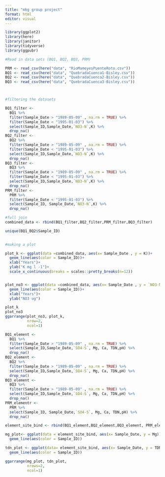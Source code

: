 ```yaml
---
title: "mkg group project"
format: html
editor: visual
---
```


```r

library(ggplot2)
library(here)
library(janitor)
library(tidyverse)
library(ggpubr)

#Read in data sets (BQ1, BQ2, BQ3, PRM)

PRM <- read_csv(here("data", "RioMameyesPuenteRoto.csv"))
BQ1 <- read_csv(here("data", "QuebradaCuenca1-Bisley.csv"))
BQ2 <- read_csv(here("data", "QuebradaCuenca2-Bisley.csv"))
BQ3 <- read_csv(here("data", "QuebradaCuenca3-Bisley.csv"))




```

```r
#filtering the datasets 

BQ1_filter <- 
  BQ1 %>% 
  filter(Sample_Date > "1989-05-09" , na.rm = TRUE) %>% 
  filter(Sample_Date < "1995-01-03") %>%
  select(Sample_ID,Sample_Date,`NO3-N`,K) %>% 
  drop_na() 
BQ2_filter <- 
  BQ2 %>% 
  filter(Sample_Date > "1989-05-09" , na.rm = TRUE) %>% 
  filter(Sample_Date < "1995-01-03") %>%
  select(Sample_ID,Sample_Date,`NO3-N`,K) %>% 
  drop_na()
BQ3_filter <- 
  BQ3 %>% 
  filter(Sample_Date > "1989-05-09" , na.rm = TRUE) %>% 
  filter(Sample_Date < "1995-01-03") %>%
  select(Sample_ID,Sample_Date,`NO3-N`,K) %>% 
  drop_na()
PRM_filter <- 
  PRM %>% 
  filter(Sample_Date < "1995-01-03") %>% 
  select(Sample_ID, Sample_Date,`NO3-N`,K) %>% 
  drop_na()

```

```r
#full join 
combined_data <- rbind(BQ1_filter,BQ2_filter,PRM_filter,BQ3_filter)

unique(BQ1_BQ2$Sample_ID)
  
```

```r
#making a plot 

plot_k <- ggplot(data =combined_data, aes(x= Sample_Date , y = K))+
  geom_line(aes(color = Sample_ID))+
  xlab("Years")+
  ylab("K mg l -1")+
  scale_x_continuous(breaks = scales::pretty_breaks(n=12))


plot_no3 <- ggplot(data =combined_data, aes(x= Sample_Date , y = `NO3-N`))+
  geom_line(aes(color = Sample_ID))+
  xlab("Years")+
  ylab("NO3 ug")

plot_k
plot_no3
ggarrange(plot_no3, plot_k,
          nrow=2,
          ncol=1)
```

```r
BQ1_element <- 
  BQ1 %>% 
  filter(Sample_Date > "1989-05-09" , na.rm = TRUE) %>% 
  select(Sample_ID,Sample_Date,`SO4-S`, Mg, Ca, TDN,pH) %>% 
  drop_na() 
BQ2_element <- 
  BQ2 %>% 
  filter(Sample_Date > "1989-05-09" , na.rm = TRUE) %>% 
  select(Sample_ID,Sample_Date,`SO4-S`, Mg, Ca, TDN,pH) %>% 
  drop_na()
BQ3_element <- 
  BQ3 %>% 
  filter(Sample_Date > "1989-05-09" , na.rm = TRUE) %>% 
  select(Sample_ID,Sample_Date,`SO4-S`, Mg, Ca, TDN,pH) %>% 
  drop_na()
PRM_elementr <- 
  PRM %>% 
  select(Sample_ID, Sample_Date,`SO4-S`, Mg, Ca, TDN,pH) %>% 
  drop_na()

```

```r
element_site_bind <- rbind(BQ1_element,BQ2_element,BQ3_element, PRM_elementr)
```

```r
mg_plot<- ggplot(data = element_site_bind, aes(x= Sample_Date, y = Mg))+
  geom_line(aes(color = Sample_ID))

tdn_plot <- ggplot(data= element_site_bind, aes(x= Sample_Date, y = TDN ))+
  geom_line(aes(color = Sample_ID))

ggarrange(mg_plot, tdn_plot,
          nrows=2,
          ncol=1)
```
